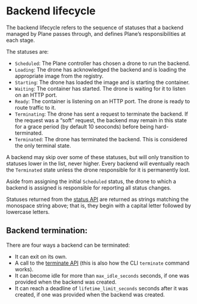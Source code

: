 # Backend lifecycle

The backend lifecycle refers to the sequence of statuses that a backend managed by Plane passes through,
and defines Plane’s responsibilities at each stage.

The statuses are:

- `Scheduled`: The Plane controller has chosen a drone to run the backend.
- `Loading`: The drone has acknowledged the backend and is loading the appropriate image from the registry.
- `Starting`: The drone has loaded the image and is starting the container.
- `Waiting`: The container has started. The drone is waiting for it to listen on an HTTP port.
- `Ready`: The container is listening on an HTTP port. The drone is ready to route traffic to it.
- `Terminating`: The drone has sent a request to terminate the backend. If the request was a “soft” request,
  the backend may remain in this state for a grace period (by default 10 seoconds) before being hard-terminated.
- `Terminated`: The drone has terminated the backend. This is considered the only terminal state.

A backend may skip over some of these statuses, but will only transition to statuses lower in the list, never
higher. Every backend will eventually reach the `Terminated` state unless the drone responsible for it is
permanently lost.

Aside from assigning the initial `Scheduled` status, the drone to which a backend is assigned is responsible for
reporting all status changes.

Statuses returned from the [status API](../plane-api.mdx#status-api) are returned as strings matching the
monospace string above; that is, they begin with a capital letter followed by lowercase letters.

## Backend termination:

There are four ways a backend can be terminated:

- It can exit on its own.
- A call to the [terminate API](../plane-api.mdx#terminate-api)
  (this is also how the CLI `terminate` command works).
- It can become idle for more than `max_idle_seconds` seconds, if one was provided
  when the backend was created.
- It can reach a deadline of `lifetime_limit_seconds` seconds after it was created,
  if one was provided when the backend was created.
